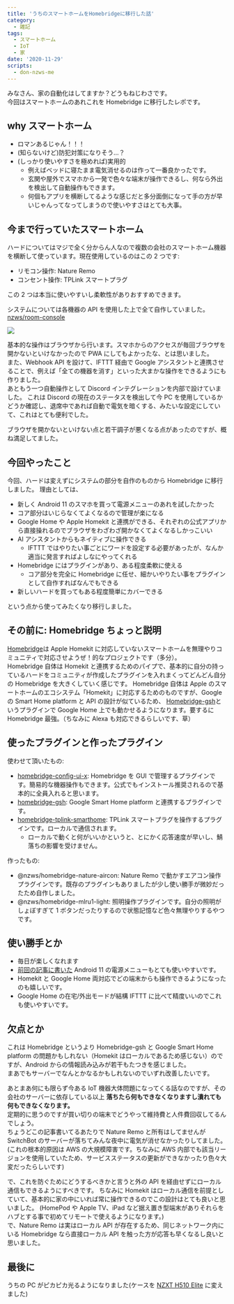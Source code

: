```yaml
---
title: 'うちのスマートホームをHomebridgeに移行した話'
category:
  - 雑記
tags:
  - スマートホーム
  - IoT
  - 家
date: '2020-11-29'
scripts:
  - don-nzws-me
---
```


みなさん、家の自動化はしてますか？どうもねじわさです。  
今回はスマートホームのあれこれを Homebridge に移行したレポです。

## why スマートホーム

- ロマンあるじゃん！！！
- (知らないけど)防犯対策になりそう...？
- (しっかり使いやすさを極めれば)実用的
  - 例えばベッドに寝たまま電気消せるのは作って一番良かったです。
  - 玄関や屋外でスマホから一発で色々な端末が操作できるし、何なら外出を検出して自動操作もできます。
  - 何個もアプリを横断してるような感じだと多分面倒になって手の方が早いじゃんってなってしまうので使いやすさはとても大事。

## 今まで行っていたスマートホーム

ハードについてはマジで全く分からん人なので複数の会社のスマートホーム機器を横断して使っています。現在使用しているのはこの 2 つです:

- リモコン操作: Nature Remo
- コンセント操作: TPLink スマートプラグ

この 2 つは本当に使いやすいし柔軟性がありおすすめできます。

システムについては各機器の API を使用した上で全て自作していました。[nzws/room-console](https://github.com/nzws/room-console)

![](https://i.imgur.com/vcBPmt4.png)

基本的な操作はブラウザから行います。スマホからのアクセスが毎回ブラウザを開かないといけなかったので PWA にしてもよかったな、とは思いました。  
また、Webhook API を設けて、IFTTT 経由で Google アシスタントと連携させることで、例えば「全ての機器を消す」といった大まかな操作をできるようにも作りました。  
あともう一つ自動操作として Discord インテグレーションを内部で設けていました。
これは Discord の現在のステータスを検出して今 PC を使用しているかどうか確認し、退席中であれば自動で電気を暗くする、みたいな設定にしていて、これはとても便利でした。

ブラウザを開かないといけない点と若干調子が悪くなる点があったのですが、概ね満足してました。

## 今回やったこと

今回、ハードは変えずにシステムの部分を自作のものから Homebridge に移行しました。
理由としては、

- 新しく Android 11 のスマホを買って電源メニューのあれを試したかった
- コア部分はいじらなくてよくなるので管理が楽になる
- Google Home や Apple Homekit と連携ができる、それぞれの公式アプリから直接操れるのでブラウザをわざわざ開かなくてよくなるしかっこいい
- AI アシスタントからもネイティブに操作できる
  - IFTTT ではやりたい事ごとにワードを設定する必要があったが、なんか適当に発言すればよしなにやってくれる
- Homebridge にはプラグインがあり、ある程度柔軟に使える
  - コア部分を完全に Homebridge に任せ、細かいやりたい事をプラグインとして自作すればなんでもできる
- 新しいハードを買ってもある程度簡単にカバーできる

という点から使ってみたくなり移行しました。

## その前に: Homebridge ちょっと説明

[Homebridge](https://github.com/homebridge/homebridge)は Apple Homekit に対応していないスマートホームを無理やりコミュニティで対応させようぜ！的なプロジェクトです（多分）。  
Homebridge 自体は Homekit と連携するためのパイプで、基本的に自分の持っているハードをコミュニティが作成したプラグインを入れまくってどんどん自分の Homebridge を大きくしていく感じです。
Homebridge 自体は Apple のスマートホームのエコシステム「Homekit」に対応するためのものですが、Google の Smart Home platform と API の設計が似ているため、
[Homebridge-gsh](https://github.com/oznu/homebridge-gsh)というプラグインで Google Home 上でも動かせるようになります。要するに Homebridge 最強。（ちなみに Alexa も対応できるらしいです、草）

## 使ったプラグインと作ったプラグイン

使わせて頂いたもの:

- [homebridge-config-ui-x](https://github.com/oznu/homebridge-config-ui-x): Homebridge を GUI で管理するプラグインです。簡易的な機器操作もできます。公式でもインストール推奨されるので基本的に全員入れると思います。
- [homebridge-gsh](https://github.com/oznu/homebridge-gsh): Google Smart Home platform と連携するプラグインです。
- [homebridge-tplink-smarthome](https://github.com/plasticrake/homebridge-tplink-smarthome): TPLink スマートプラグを操作するプラグインです。ローカルで通信されます。
  - ローカルで動くと何がいいかというと、とにかく応答速度が早いし、鯖落ちの影響を受けません。

作ったもの:

- @nzws/homebridge-nature-aircon: Nature Remo で動かすエアコン操作プラグインです。既存のプラグインもありましたが少し使い勝手が微妙だったため自作しました。
- @nzws/homebridge-mlru1-light: 照明操作プラグインです。自分の照明がしょぼすぎて 1 ボタンだったりするので状態記憶など色々無理やりするやつです。

## 使い勝手とか

- 毎日が楽しくなれます
- [前回の記事に書いた](https://nzws.me/blog/202011-pixel4a) Android 11 の電源メニューもとても使いやすいです。
- Homekit と Google Home 両対応でどの端末からも操作できるようになったのも嬉しいです。
- Google Home の在宅/外出モードが結構 IFTTT に比べて精度いいのでこれも使いやすいです。

## 欠点とか

これは Homebridge というより Homebridge-gsh と Google Smart Home platform の問題かもしれない（Homekit はローカルであるため感じない）のですが、Android からの情報読み込みが若干もたつきを感じました。  
まあでもサーバーでなんとかなるかもしれないのでいずれ改善したいです。

あとまあ何にも限らず今ある IoT 機器大体問題になってくる話なのですが、その会社のサーバーに依存している以上 **落ちたら何もできなくなりますし潰れても何もできなくなります。**  
定期的に思うのですが買い切りの端末でどうやって維持費と人件費回収してるんでしょう。  
ちょうどこの記事書いてるあたりで Nature Remo と所有はしてませんが SwitchBot のサーバーが落ちてみんな夜中に電気が消せなかったりしてました。
(これの根本的原因は AWS の大規模障害です。ちなみに AWS 内部でも該当リージョンを使用していたため、サービスステータスの更新ができなかったり色々大変だったらしいです)

で、これを防ぐためにどうするべきかと言うと外の API を経由せずにローカル通信もできるようにすべきです。
ちなみに Homekit はローカル通信を前提としていて、基本的に家の中にいれば常に操作できるのでこの設計はとても良いと思いました。
(HomePod や Apple TV、iPad など据え置き型端末がありそれらをハブとする事で初めてリモートで使えるようになります。)  
で、Nature Remo は実はローカル API が存在するため、同じネットワーク内にいる Homebridge なら直接ローカル API を触った方が応答も早くなるし良いと思いました。

## 最後に

うちの PC がピカピカ光るようになりました(ケースを [NZXT H510 Elite](https://nzxt.jp/products/detail/h510elite.html) に変えました)

<MastodonEmbed url="https://don.nzws.me/@nzws/105286134348531178" />
